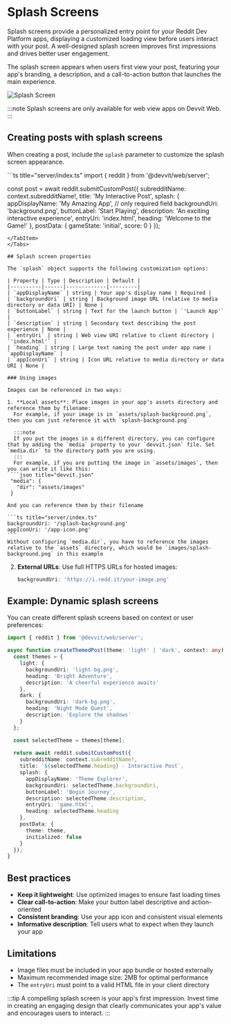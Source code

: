 
# Splash Screens

Splash screens provide a personalized entry point for your Reddit Dev Platform apps, displaying a customized loading view before users interact with your post. A well-designed splash screen improves first impressions and drives better user engagement.

The splash screen appears when users first view your post, featuring your app's branding, a description, and a call-to-action button that launches the main experience.

![Splash Screen](../../assets/splash_screen.png)

:::note
Splash screens are only available for web view apps on Devvit Web.
:::

## Creating posts with splash screens

When creating a post, include the `splash` parameter to customize the splash screen appearance.

<Tabs>
  <TabItem value="web" label="Devvit Web">
  ```ts title="server/index.ts"
  import { reddit } from '@devvit/web/server';

  const post = await reddit.submitCustomPost({
    subredditName: context.subredditName!,
    title: 'My Interactive Post',
    splash: {
      appDisplayName: 'My Amazing App', // only required field
      backgroundUri: 'background.png',
      buttonLabel: 'Start Playing',
      description: 'An exciting interactive experience',
      entryUri: 'index.html',
      heading: 'Welcome to the Game!'
    },
    postData: {
      gameState: 'initial',
      score: 0
    }
  });
  ```
  </TabItem>
</Tabs>

## Splash screen properties

The `splash` object supports the following customization options:

| Property | Type | Description | Default |
|----------|------|-------------|---------|
| `appDisplayName` | string | Your app's display name | Required |
| `backgroundUri` | string | Background image URL (relative to media directory or data URI) | None |
| `buttonLabel` | string | Text for the launch button | `'Launch App'` |
| `description` | string | Secondary text describing the post experience | None |
| `entryUri` | string | Web view URI relative to client directory | `'index.html'` |
| `heading` | string | Large text naming the post under app name | `appDisplayName` |
| `appIconUri` | string | Icon URL relative to media directory or data URI | None |

### Using images

Images can be referenced in two ways:

1. **Local assets**: Place images in your app's assets directory and reference them by filename:
    For example, if your image is in `assets/splash-background.png`, then you can just reference it with `splash-background.png`
    
    :::note
    If you put the images in a different directory, you can configure that by adding the `media` property to your `devvit.json` file. Set `media.dir` to the directory path you are using.
    :::
    For example, if you are putting the image in `assets/images`, then you can write it like this: 
   ```json title="devvit.json"
   "media": {
     "dir": "assets/images"
   }
   ```

    And you can reference them by their filename

    ```ts title="server/index.ts"
    backgroundUri: '/splash-background.png'
    appIconUri: '/app-icon.png'
    ```
    Without configuring `media.dir`, you have to reference the images relative to the `assets` directory, which would be `images/splash-background.png` in this example

   

2. **External URLs**: Use full HTTPS URLs for hosted images:
   ```ts
   backgroundUri: 'https://i.redd.it/your-image.png'
   ```

## Example: Dynamic splash screens

You can create different splash screens based on context or user preferences:

```ts title="server/index.ts"
import { reddit } from '@devvit/web/server';

async function createThemedPost(theme: 'light' | 'dark', context: any) {
  const themes = {
    light: {
      backgroundUri: 'light-bg.png',
      heading: 'Bright Adventure',
      description: 'A cheerful experience awaits'
    },
    dark: {
      backgroundUri: 'dark-bg.png', 
      heading: 'Night Mode Quest',
      description: 'Explore the shadows'
    }
  };

  const selectedTheme = themes[theme];
  
  return await reddit.submitCustomPost({
    subredditName: context.subredditName!,
    title: `${selectedTheme.heading} - Interactive Post`,
    splash: {
      appDisplayName: 'Theme Explorer',
      backgroundUri: selectedTheme.backgroundUri,
      buttonLabel: 'Begin Journey',
      description: selectedTheme.description,
      entryUri: 'game.html',
      heading: selectedTheme.heading
    },
    postData: {
      theme: theme,
      initialized: false
    }
  });
}
```

## Best practices

- **Keep it lightweight**: Use optimized images to ensure fast loading times
- **Clear call-to-action**: Make your button label descriptive and action-oriented
- **Consistent branding**: Use your app icon and consistent visual elements
- **Informative description**: Tell users what to expect when they launch your app

## Limitations

- Image files must be included in your app bundle or hosted externally
- Maximum recommended image size: 2MB for optimal performance
- The `entryUri` must point to a valid HTML file in your client directory

:::tip
A compelling splash screen is your app's first impression. Invest time in creating an engaging design that clearly communicates your app's value and encourages users to interact.
:::
